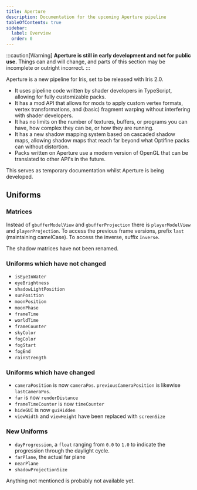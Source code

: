 ```yaml
---
title: Aperture
description: Documentation for the upcoming Aperture pipeline
tableOfContents: true
sidebar:
  label: Overview
  order: 0
---
```


:::caution[Warning]
**Aperture is still in early development and not for public use.** Things can and will change, and parts of this section may be incomplete or outright incorrect.
:::

Aperture is a new pipeline for Iris, set to be released with Iris 2.0.
- It uses pipeline code written by shader developers in TypeScript, allowing for fully customizable packs.
- It has a mod API that allows for mods to apply custom vertex formats, vertex transformations, and (basic) fragment warping without interfering with shader developers.
- It has no limits on the number of textures, buffers, or programs you can have, how complex they can be, or how they are running.
- It has a new shadow mapping system based on cascaded shadow maps, allowing shadow maps that reach far beyond what Optifine packs can without distortion.
- Packs written on Aperture use a modern version of OpenGL that can be translated to other API's in the future.

This serves as temporary documentation whilst Aperture is being developed.

## Uniforms

### Matrices
Instead of `gbufferModelView` and `gbufferProjection` there is `playerModelView` and `playerProjection`. To access the previous frame versions, prefix `last` (maintaining camelCase). To access the inverse, suffix `Inverse`.

The shadow matrices have not been renamed.

### Uniforms which have not changed
- `isEyeInWater`
- `eyeBrightness`
- `shadowLightPosition`
- `sunPosition`
- `moonPosition`
- `moonPhase`
- `frameTime`
- `worldTime`
- `frameCounter`
- `skyColor`
- `fogColor`
- `fogStart`
- `fogEnd`
- `rainStrength`


### Uniforms which have changed
- `cameraPosition` is now `cameraPos`. `previousCameraPosition` is likewise `lastCameraPos`.
- `far` is now `renderDistance`
- `frameTimeCounter` is now `timeCounter`
- `hideGUI` is now `guiHidden`
- `viewWidth` and `viewHeight` have been replaced with `screenSize`


### New Uniforms
- `dayProgression`, a `float` ranging from `0.0` to `1.0` to indicate the progression through the daylight cycle.
- `farPlane`, the actual far plane
- `nearPlane`
- `shadowProjectionSize`

Anything not mentioned is probably not available yet.